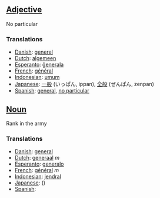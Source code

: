 ==[[Adjective]]==

No particular

===Translations===

*[[Danish]]: [[generel]]
*[[Dutch]]: [[algemeen]]
*[[Esperanto]]: [[ĝenerala]]
*[[French]]: [[général]]
*[[Indonesian]]: [[umum]]
*[[Japanese]]: [[一般]] (いっぱん, ippan), [[全般]] (ぜんぱん, zenpan)
*[[Spanish]]: [[general]], [[no particular]]

==[[Noun]]==

Rank in the army

===Translations===

*[[Danish]]: [[general]]
*[[Dutch]]: [[generaal]] ''m''
*[[Esperanto]]: [[generalo]]
*[[French]]: [[général]] ''m''
*[[Indonesian]]: [[jendral]]
*[[Japanese]]: [[]] ()
*[[Spanish]]: [[]]